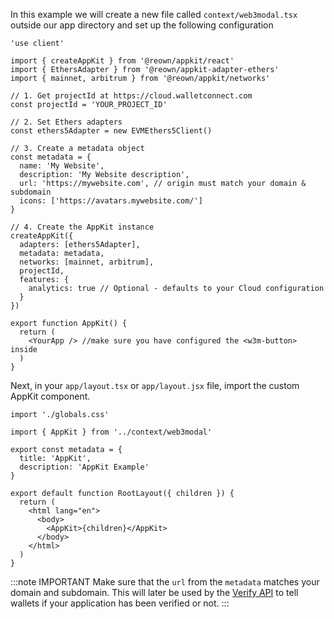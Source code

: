 
In this example we will create a new file called `context/web3modal.tsx` outside our app directory and set up the following configuration

```tsx
'use client'

import { createAppKit } from '@reown/appkit/react'
import { EthersAdapter } from '@reown/appkit-adapter-ethers'
import { mainnet, arbitrum } from '@reown/appkit/networks'

// 1. Get projectId at https://cloud.walletconnect.com
const projectId = 'YOUR_PROJECT_ID'

// 2. Set Ethers adapters
const ethers5Adapter = new EVMEthers5Client()

// 3. Create a metadata object
const metadata = {
  name: 'My Website',
  description: 'My Website description',
  url: 'https://mywebsite.com', // origin must match your domain & subdomain
  icons: ['https://avatars.mywebsite.com/']
}

// 4. Create the AppKit instance
createAppKit({
  adapters: [ethers5Adapter],
  metadata: metadata,
  networks: [mainnet, arbitrum],
  projectId,
  features: {
    analytics: true // Optional - defaults to your Cloud configuration
  }
})

export function AppKit() {
  return (
    <YourApp /> //make sure you have configured the <w3m-button> inside
  )
}
```

Next, in your `app/layout.tsx` or `app/layout.jsx` file, import the custom AppKit component.

```tsx
import './globals.css'

import { AppKit } from '../context/web3modal'

export const metadata = {
  title: 'AppKit',
  description: 'AppKit Example'
}

export default function RootLayout({ children }) {
  return (
    <html lang="en">
      <body>
        <AppKit>{children}</AppKit>
      </body>
    </html>
  )
}
```

:::note IMPORTANT
Make sure that the `url` from the `metadata` matches your domain and subdomain. This will later be used by the [Verify API](../../../../cloud/verify.mdx) to tell wallets if your application has been verified or not.
:::
